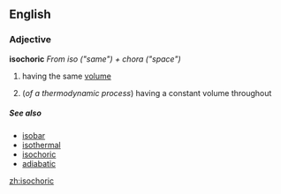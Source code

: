 ==English==
===Adjective===
'''isochoric'''
''From iso ("same") + chora ("space")''

# having the same [[volume]]
# {{physics}} (''of a thermodynamic process'') having a constant volume throughout

=====See also=====
* [[isobar]]
* [[isothermal]]
* [[isochoric]]
* [[adiabatic]]

[[zh:isochoric]]